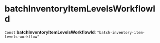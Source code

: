
# batchInventoryItemLevelsWorkflowId

 `Const` **batchInventoryItemLevelsWorkflowId**: `"batch-inventory-item-levels-workflow"`
